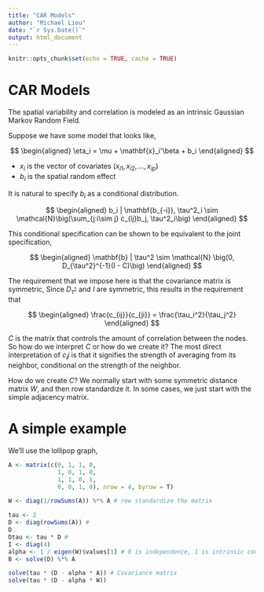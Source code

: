 ```yaml
---
title: "CAR Models"
author: "Michael Liou"
date: "`r Sys.Date()`"
output: html_document
---
```


```r
knitr::opts_chunk$set(echo = TRUE, cache = TRUE)
```

# CAR Models

The spatial variability and correlation is modeled as an intrinsic Gaussian Markov Random Field. 

Suppose we have some model that looks like,

$$
\begin{aligned}
\eta_i = \mu + \mathbf{x}_i'\beta + b_i
\end{aligned}
$$

 - $x_i$ is the vector of covariates $(x_{i1}, x_{i2}, \dots, x_{ip})$
 - $b_i$ is the spatial random effect
 
 It is natural to specify $b_i$ as a conditional distribution.
 
 $$
 \begin{aligned}
 b_i | \mathbf{b_{-i}}, \tau^2_i \sim \mathcal{N}\big(\sum_{j:i\sim j} c_{ij}b_j, \tau^2_i\big)
 \end{aligned}
 $$

This conditional specification can be shown to be equivalent to the joint specification,

$$
\begin{aligned}
\mathbf{b} | \tau^2 \sim \mathcal{N} \big(0, D_{\tau^2}^{-1}(I - C)\big)
\end{aligned}
$$


The requirement that we impose here is that the covariance matrix is symmetric, Since $D_{\tau^2}$ and $I$ are symmetric, this results in the requirement that

$$
\begin{aligned}
\frac{c_{ij}}{c_{ji}} = \frac{\tau_i^2}{\tau_j^2}
\end{aligned}
$$

$C$ is the matrix that controls the amount of correlation between the nodes. So how do we interpret $C$ or how do we create it? The most direct interpretation of $c_ij$ is that it signifies the strength of averaging from its neighbor, conditional on the strength of the neighbor.

How do we create $C$? We normally start with some symmetric distance matrix $W$, and then row standardize it. In some cases, we just start with the simple adjacency matrix.

# A simple example

We'll use the lollipop graph,

```r
A <- matrix(c(0, 1, 1, 0,
              1, 0, 1, 0,
              1, 1, 0, 1,
              0, 0, 1, 0), nrow = 4, byrow = T)

W <- diag(1/rowSums(A)) %*% A # row standardize the matrix

tau <- 2
D <- diag(rowSums(A)) #
D
Dtau <- tau * D # 
I <- diag(4)
alpha <- 1 / eigen(W)$values[1] # 0 is independence, 1 is intrinsic conditional autoregressive (singular)
B <- solve(D) %*% A 

solve(tau * (D - alpha * A)) # Covariance matrix
solve(tau * (D - alpha * W))

```

